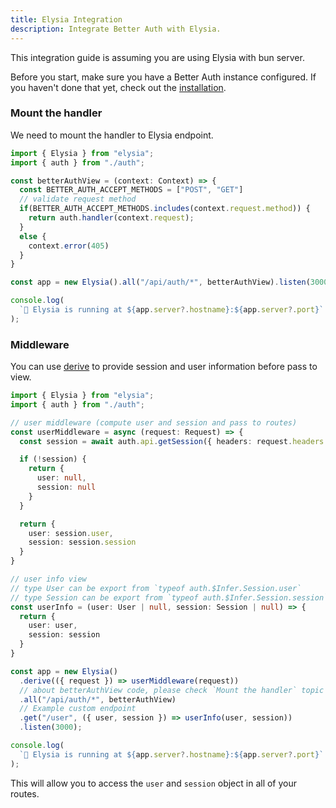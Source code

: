 ```yaml
---
title: Elysia Integration
description: Integrate Better Auth with Elysia.
---
```


This integration guide is assuming you are using Elysia with bun server.

Before you start, make sure you have a Better Auth instance configured. If you haven't done that yet, check out the [installation](/docs/installation).

### Mount the handler

We need to mount the handler to Elysia endpoint.

```ts
import { Elysia } from "elysia";
import { auth } from "./auth";

const betterAuthView = (context: Context) => {
  const BETTER_AUTH_ACCEPT_METHODS = ["POST", "GET"]
  // validate request method
  if(BETTER_AUTH_ACCEPT_METHODS.includes(context.request.method)) {
    return auth.handler(context.request);
  }
  else {
    context.error(405)
  }
}

const app = new Elysia().all("/api/auth/*", betterAuthView).listen(3000);

console.log(
  `🦊 Elysia is running at ${app.server?.hostname}:${app.server?.port}`
);
```

### Middleware

You can use [derive](https://elysiajs.com/essential/handler.html#derive) to provide session and user information before pass to view.

```ts
import { Elysia } from "elysia";
import { auth } from "./auth";

// user middleware (compute user and session and pass to routes)
const userMiddleware = async (request: Request) => {
  const session = await auth.api.getSession({ headers: request.headers });

  if (!session) {
    return {
      user: null,
      session: null
    }
  }

  return {
    user: session.user,
    session: session.session
  }
}

// user info view
// type User can be export from `typeof auth.$Infer.Session.user`
// type Session can be export from `typeof auth.$Infer.Session.session`
const userInfo = (user: User | null, session: Session | null) => {
  return {
    user: user,
    session: session
  }
}

const app = new Elysia()
  .derive(({ request }) => userMiddleware(request))
  // about betterAuthView code, please check `Mount the handler` topic 
  .all("/api/auth/*", betterAuthView)
  // Example custom endpoint
  .get("/user", ({ user, session }) => userInfo(user, session))
  .listen(3000);

console.log(
  `🦊 Elysia is running at ${app.server?.hostname}:${app.server?.port}`
);

```

This will allow you to access the `user` and `session` object in all of your routes.
